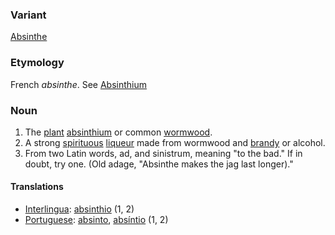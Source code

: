 ===Variant===
[[Absinthe]]
===Etymology===
French ''absinthe''.  See [[Absinthium]]
===Noun===
#The [[plant]] [[absinthium]] or common [[wormwood]].
#A strong [[spirituous]] [[liqueur]] made from wormwood and [[brandy]] or alcohol.
#From two Latin words, ad, and sinistrum, meaning "to the bad."  If in doubt, try one.  (Old adage, "Absinthe makes the jag last longer)."

====Translations====
*[[Interlingua]]: [[absinthio]] (1, 2)
*[[Portuguese]]: [[absinto]], [[absíntio]] (1, 2)